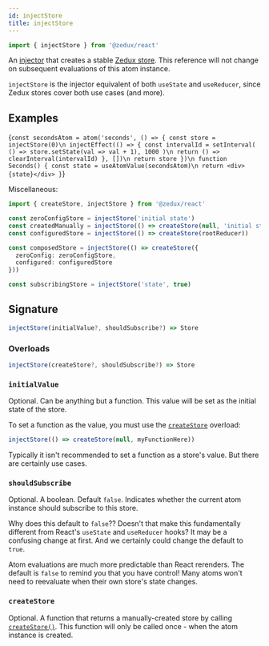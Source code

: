 ```yaml
---
id: injectStore
title: injectStore
---
```



```ts
import { injectStore } from '@zedux/react'
```

An [injector](../glossary#injector) that creates a stable [Zedux store](../classes/Store). This reference will not change on subsequent evaluations of this atom instance.

`injectStore` is the injector equivalent of both `useState` and `useReducer`, since Zedux stores cover both use cases (and more).

## Examples

<LiveEditor resultVar="Seconds">{`
const secondsAtom = atom('seconds', () => {
  const store = injectStore(0)\n
  injectEffect(() => {
    const intervalId = setInterval(
      () => store.setState(val => val + 1),
      1000
    )\n
    return () => clearInterval(intervalId)
  }, [])\n
  return store
})\n
function Seconds() {
  const state = useAtomValue(secondsAtom)\n
  return <div>{state}</div>
}
`}</LiveEditor>

Miscellaneous:

```ts
import { createStore, injectStore } from '@zedux/react'

const zeroConfigStore = injectStore('initial state')
const createdManually = injectStore(() => createStore(null, 'initial state'))
const configuredStore = injectStore(() => createStore(rootReducer))

const composedStore = injectStore(() => createStore({
  zeroConfig: zeroConfigStore,
  configured: configuredStore
}))

const subscribingStore = injectStore('state', true)
```

## Signature

```ts
injectStore(initialValue?, shouldSubscribe?) => Store
```

### Overloads

```ts
injectStore(createStore?, shouldSubscribe?) => Store
```

### `initialValue`

Optional. Can be anything but a function. This value will be set as the initial state of the store.

To set a function as the value, you must use the [`createStore`](#createstore) overload:

```ts
injectStore(() => createStore(null, myFunctionHere))
```

Typically it isn't recommended to set a function as a store's value. But there are certainly use cases.

### `shouldSubscribe`

Optional. A boolean. Default `false`. Indicates whether the current atom instance should subscribe to this store.

Why does this default to `false`?? Doesn't that make this fundamentally different from React's `useState` and `useReducer` hooks? It may be a confusing change at first. And we certainly could change the default to `true`.

Atom evaluations are much more predictable than React rerenders. The default is `false` to remind you that you have control! Many atoms won't need to reevaluate when their own store's state changes.

### `createStore`

Optional. A function that returns a manually-created store by calling [`createStore()`](../factories/createStore). This function will only be called once - when the atom instance is created.
